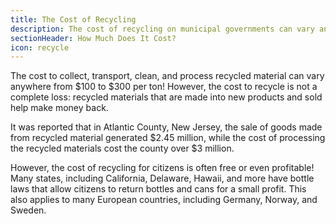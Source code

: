 ```yaml
---
title: The Cost of Recycling
description: The cost of recycling on municipal governments can vary anywhere from $100 to $300 per ton
sectionHeader: How Much Does It Cost?
icon: recycle
---
```


The cost to collect, transport, clean, and process recycled material can vary anywhere from $100 to $300 per ton!
However, the cost to recycle is not a complete loss: recycled materials that are made into new products and sold help make money back.

It was reported that in Atlantic County, New Jersey,
the sale of goods made from recycled material generated $2.45 million,
while the cost of processing the recycled materials cost the county over $3 million.

However, the cost of recycling for citizens is often free or even profitable!
Many states, including California, Delaware, Hawaii, and more
have bottle laws that allow citizens to return bottles and cans for a small profit.
This also applies to many European countries, including Germany, Norway, and Sweden.
